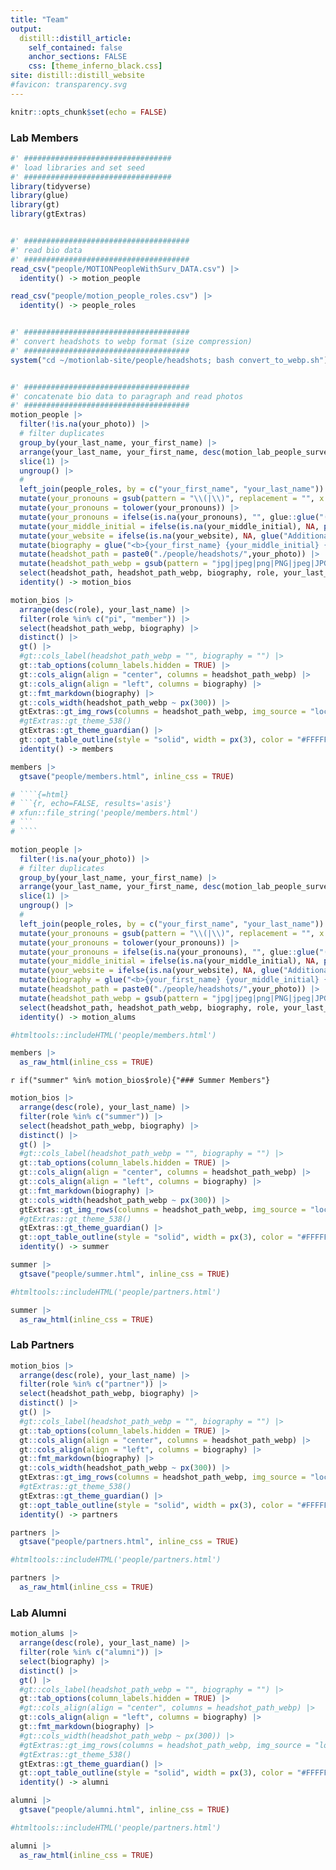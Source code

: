 ```yaml
---
title: "Team"
output:
  distill::distill_article:
    self_contained: false
    anchor_sections: FALSE
    css: [theme_inferno_black.css]
site: distill::distill_website
#favicon: transparency.svg
---
```


```r

knitr::opts_chunk$set(echo = FALSE)

```

### Lab Members  

```r

#' #################################
#' load libraries and set seed
#' #################################
library(tidyverse)
library(glue)
library(gt)
library(gtExtras)


#' #####################################
#' read bio data
#' #####################################
read_csv("people/MOTIONPeopleWithSurv_DATA.csv") |> 
  identity() -> motion_people

read_csv("people/motion_people_roles.csv") |> 
  identity() -> people_roles


#' #####################################
#' convert headshots to webp format (size compression)
#' #####################################
system("cd ~/motionlab-site/people/headshots; bash convert_to_webp.sh")


#' #####################################
#' concatenate bio data to paragraph and read photos
#' #####################################
motion_people |> 
  filter(!is.na(your_photo)) |> 
  # filter duplicates
  group_by(your_last_name, your_first_name) |> 
  arrange(your_last_name, your_first_name, desc(motion_lab_people_survey_timestamp)) |> 
  slice(1) |> 
  ungroup() |> 
  #
  left_join(people_roles, by = c("your_first_name", "your_last_name")) |> 
  mutate(your_pronouns = gsub(pattern = "\\(|\\)", replacement = "", x = your_pronouns)) |> 
  mutate(your_pronouns = tolower(your_pronouns)) |> 
  mutate(your_pronouns = ifelse(is.na(your_pronouns), "", glue::glue("({your_pronouns})"))) |> #count(your_pronouns)
  mutate(your_middle_initial = ifelse(is.na(your_middle_initial), NA, paste0(gsub("\\.","",your_middle_initial),"."))) |> 
  mutate(your_website = ifelse(is.na(your_website), NA, glue("Additional information can be found <a href='{your_website}'>here</a>."))) |> 
  mutate(biography = glue("<b>{your_first_name} {your_middle_initial} {your_last_name}, {your_credentials}</b> {your_pronouns} is {your_title} at the University of Pennsylvania. {your_work_background} {your_focus} {your_interests} {your_website}", .na = "")) |>
  mutate(headshot_path = paste0("./people/headshots/",your_photo)) |> 
  mutate(headshot_path_webp = gsub(pattern = "jpg|jpeg|png|PNG|jpeg|JPG","webp",headshot_path)) |> 
  select(headshot_path, headshot_path_webp, biography, role, your_last_name) |> 
  identity() -> motion_bios

motion_bios |> 
  arrange(desc(role), your_last_name) |> 
  filter(role %in% c("pi", "member")) |> 
  select(headshot_path_webp, biography) |> 
  distinct() |> 
  gt() |> 
  #gt::cols_label(headshot_path_webp = "", biography = "") |> 
  gt::tab_options(column_labels.hidden = TRUE) |> 
  gt::cols_align(align = "center", columns = headshot_path_webp) |> 
  gt::cols_align(align = "left", columns = biography) |> 
  gt::fmt_markdown(biography) |> 
  gt::cols_width(headshot_path_webp ~ px(300)) |> 
  gtExtras::gt_img_rows(columns = headshot_path_webp, img_source = "local", height = 200) |> 
  #gtExtras::gt_theme_538()
  gtExtras::gt_theme_guardian() |> 
  gt::opt_table_outline(style = "solid", width = px(3), color = "#FFFFFF") |> 
  identity() -> members

members |> 
  gtsave("people/members.html", inline_css = TRUE)

# ````{=html}
# ```{r, echo=FALSE, results='asis'}
# xfun::file_string('people/members.html')
# ```
# ````

motion_people |> 
  filter(!is.na(your_photo)) |> 
  # filter duplicates
  group_by(your_last_name, your_first_name) |> 
  arrange(your_last_name, your_first_name, desc(motion_lab_people_survey_timestamp)) |> 
  slice(1) |> 
  ungroup() |> 
  #
  left_join(people_roles, by = c("your_first_name", "your_last_name")) |> 
  mutate(your_pronouns = gsub(pattern = "\\(|\\)", replacement = "", x = your_pronouns)) |> 
  mutate(your_pronouns = tolower(your_pronouns)) |> 
  mutate(your_pronouns = ifelse(is.na(your_pronouns), "", glue::glue("({your_pronouns})"))) |> #count(your_pronouns)
  mutate(your_middle_initial = ifelse(is.na(your_middle_initial), NA, paste0(gsub("\\.","",your_middle_initial),"."))) |> 
  mutate(your_website = ifelse(is.na(your_website), NA, glue("Additional information can be found <a href='{your_website}'>here</a>."))) |> 
  mutate(biography = glue("<b>{your_first_name} {your_middle_initial} {your_last_name}</b> was a {your_title} in our lab.", .na = "")) |>
  mutate(headshot_path = paste0("./people/headshots/",your_photo)) |> 
  mutate(headshot_path_webp = gsub(pattern = "jpg|jpeg|png|PNG|jpeg|JPG","webp",headshot_path)) |> 
  select(headshot_path, headshot_path_webp, biography, role, your_last_name) |> 
  identity() -> motion_alums


```


::: {#members}

```r

#htmltools::includeHTML('people/members.html')

members |> 
  as_raw_html(inline_css = TRUE)

```

:::


`r if("summer" %in% motion_bios$role){"### Summer Members"}`  

```r

motion_bios |> 
  arrange(desc(role), your_last_name) |> 
  filter(role %in% c("summer")) |> 
  select(headshot_path_webp, biography) |> 
  distinct() |> 
  gt() |> 
  #gt::cols_label(headshot_path_webp = "", biography = "") |> 
  gt::tab_options(column_labels.hidden = TRUE) |> 
  gt::cols_align(align = "center", columns = headshot_path_webp) |> 
  gt::cols_align(align = "left", columns = biography) |> 
  gt::fmt_markdown(biography) |> 
  gt::cols_width(headshot_path_webp ~ px(300)) |> 
  gtExtras::gt_img_rows(columns = headshot_path_webp, img_source = "local", height = 200) |> 
  #gtExtras::gt_theme_538()
  gtExtras::gt_theme_guardian() |> 
  gt::opt_table_outline(style = "solid", width = px(3), color = "#FFFFFF") |> 
  identity() -> summer

summer |> 
  gtsave("people/summer.html", inline_css = TRUE)


```

::: {#summer}

```r

#htmltools::includeHTML('people/partners.html')

summer |> 
  as_raw_html(inline_css = TRUE)

```

:::



### Lab Partners  

```r

motion_bios |> 
  arrange(desc(role), your_last_name) |> 
  filter(role %in% c("partner")) |> 
  select(headshot_path_webp, biography) |> 
  distinct() |> 
  gt() |> 
  #gt::cols_label(headshot_path_webp = "", biography = "") |> 
  gt::tab_options(column_labels.hidden = TRUE) |> 
  gt::cols_align(align = "center", columns = headshot_path_webp) |> 
  gt::cols_align(align = "left", columns = biography) |> 
  gt::fmt_markdown(biography) |> 
  gt::cols_width(headshot_path_webp ~ px(300)) |> 
  gtExtras::gt_img_rows(columns = headshot_path_webp, img_source = "local", height = 200) |> 
  #gtExtras::gt_theme_538()
  gtExtras::gt_theme_guardian() |> 
  gt::opt_table_outline(style = "solid", width = px(3), color = "#FFFFFF") |> 
  identity() -> partners

partners |> 
  gtsave("people/partners.html", inline_css = TRUE)


```

::: {#partners}

```r

#htmltools::includeHTML('people/partners.html')

partners |> 
  as_raw_html(inline_css = TRUE)

```

:::


### Lab Alumni  

```r

motion_alums |> 
  arrange(desc(role), your_last_name) |> 
  filter(role %in% c("alumni")) |> 
  select(biography) |> 
  distinct() |> 
  gt() |> 
  #gt::cols_label(headshot_path_webp = "", biography = "") |> 
  gt::tab_options(column_labels.hidden = TRUE) |> 
  #gt::cols_align(align = "center", columns = headshot_path_webp) |> 
  gt::cols_align(align = "left", columns = biography) |> 
  gt::fmt_markdown(biography) |> 
  #gt::cols_width(headshot_path_webp ~ px(300)) |> 
  #gtExtras::gt_img_rows(columns = headshot_path_webp, img_source = "local", height = 200) |> 
  #gtExtras::gt_theme_538()
  gtExtras::gt_theme_guardian() |> 
  gt::opt_table_outline(style = "solid", width = px(3), color = "#FFFFFF") |> 
  identity() -> alumni

alumni |> 
  gtsave("people/alumni.html", inline_css = TRUE)


```

::: {#alumni}

```r

#htmltools::includeHTML('people/partners.html')

alumni |> 
  as_raw_html(inline_css = TRUE)

```

:::


